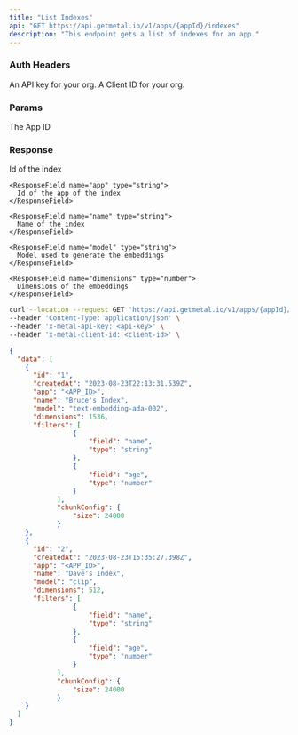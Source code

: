 ```yaml
---
title: "List Indexes"
api: "GET https://api.getmetal.io/v1/apps/{appId}/indexes"
description: "This endpoint gets a list of indexes for an app."
---
```


### Auth Headers

<ParamField required header="x-metal-api-key" type="string">
  An API key for your org.
</ParamField>

<ParamField required header="x-metal-client-id" type="string">
  A Client ID for your org.
</ParamField>

### Params

<ParamField required path="appId" type="string">
  The App ID
</ParamField>

### Response

<ResponseField name="data" type="Index Array">
  <Expandable title="properties">
    <ResponseField name="id" type="string">
      Id of the index
    </ResponseField>

    <ResponseField name="app" type="string">
      Id of the app of the index
    </ResponseField>

    <ResponseField name="name" type="string">
      Name of the index
    </ResponseField>

    <ResponseField name="model" type="string">
      Model used to generate the embeddings
    </ResponseField>

    <ResponseField name="dimensions" type="number">
      Dimensions of the embeddings
    </ResponseField>

  </Expandable>
</ResponseField>

<RequestExample>

```bash Example Request
curl --location --request GET 'https://api.getmetal.io/v1/apps/{appId}/indexes' \
--header 'Content-Type: application/json' \
--header 'x-metal-api-key: <api-key>' \
--header 'x-metal-client-id: <client-id>' \
```

</RequestExample>

<ResponseExample>

```json Response
{
  "data": [
    {
      "id": "1",
      "createdAt": "2023-08-23T22:13:31.539Z",
      "app": "<APP_ID>",
      "name": "Bruce's Index",
      "model": "text-embedding-ada-002",
      "dimensions": 1536,
      "filters": [
				{
					"field": "name",
					"type": "string"
				},
				{
					"field": "age",
					"type": "number"
				}
			],
			"chunkConfig": {
				"size": 24000
			}
    },
    {
      "id": "2",
      "createdAt": "2023-08-23T15:35:27.398Z",
      "app": "<APP_ID>",
      "name": "Dave's Index",
      "model": "clip",
      "dimensions": 512,
      "filters": [
				{
					"field": "name",
					"type": "string"
				},
				{
					"field": "age",
					"type": "number"
				}
			],
			"chunkConfig": {
				"size": 24000
			}
    }
  ]
}
```

</ResponseExample>

